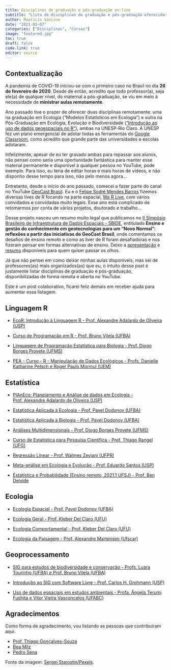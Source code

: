 ```yaml
---
title: Disciplinas de graduação e pós-graduação on-line 
subtitle: "Lista de disciplinas de graduação e pós-graduação oferecidas on-line"
author: Maurício Vancine
date: "2021-03-07"
categories: ["Disciplinas", "Cursos"]
image: "featured.jpg"
toc: true
draft: false
code-link: true
editor: source
---
```


## Contextualização

A pandemia de COVID-19 iniciou-se com o primeiro caso no Brasil no dia **26 de fevereiro de 2020**. Desde de então, acredito que todo professor(a), seja ele(a) de qualquer nível, do maternal a pós-graduação, se viu em meio à necessidade de **ministrar aulas remotamente**.

Ano passado tive o prazer de oferecer duas disciplinas remotamente: uma na graduação em Ecologia ("Modelos Estatísticos em Ecologia") e outra na Pós-Graduação em Ecologia, Evolução e Biodiversidade (["Introdução ao uso de dados geoespaciais no R"](https://mauriciovancine.github.io/pt/courses/course-geospatial-analisys-r/)), ambas na UNESP-Rio Claro. A UNESP fez um plano emergencial de adotar todas as ferramentas do [Google Classroom](https://classroom.google.com), como acredito que grande parte das universidades e escolas adotaram.

Infelizmente, apesar de eu ter gravado ambas para repassar aos alunos, não pensei como seria uma oportunidade fantástica para manter esse material permanente e disponível à qualquer pessoa no YouTube, pode exemplo. Para isso, eu teria de editar horas e mais horas de vídeos, e não disponho desse tempo para isso, não pelo menos agora...

Entretanto, desde o início do ano passado, comecei a fazer parte do canal no YouTube [GeoCast Brasil](https://www.youtube.com/channel/UCLAeX4dyujMoy4xqHvxSDpQ). Eu e o [Felipe Sodré Mendes Barros](https://felipesbarros.github.io/) fizemos diversas lives de R focando na parte espacial, [We R Live](https://mauriciovancine.github.io/pt/video/werlive/), com vários convidados e convidadas muito legais. Esse ano está complicado de retomarmos por conta de vários projetos, doutorado e trabalho...

Desse projeto nasceu um resumo muito legal que publicamos no [II Simpósio Brasileiro de Infraestrutura de Dados Espaciais - SBIDE](https://inde.gov.br/simposio-12-anos/sbide-home.html), entitulado **Ensino e gestão do conhecimento em geotecnologias para um “Novo Normal”: reflexões a partir das iniciativas do GeoCast Brasil**, onde comentamos os desafios de ensino remoto e como as liver de R foram desafiadoras e nos fizeram pensar em formas alternativas de ensino. Deixo a [apresentação](https://mauriciovancine.github.io/slides/talk-sbide.pdf) e [resumo](https://mauriciovancine.github.io/pdf/2021-anais-sbide.pdf) disponíveis para quem quiser passar os olhos.

Já que não pensei em como deixar minhas aulas disponíveis, mas sei de professores(as) mais organizados(as) que eu, o intuito desse post é justamente listar disciplinas de graduação e pós-graduação, disponibilizadas de forma remota e aberta no YouTube.

Este é um post colaborativo, ficarei feliz demais em receber ajuda para aumentar essa listagem.

## Linguagem R

-   [EcoR: Introdução à Linguagem R - Prof. Alexandre Adalardo de Oliveira (USP)](https://youtube.com/playlist?list=PLg7_KQP14uSF8SRTbha-ezqu4lH-ATxb3)

-   [Curso de Programação em R - Prof. Bruno Vilela (UFBA)](https://youtube.com/playlist?list=PL3U7PUKvYnzAZAEoFcjGLVkIML2ZGGl6t)

-   [Linguagem de Programação Estatística para Biologia - Prof. Diogo Borges Provete (UFMS)](https://youtube.com/playlist?list=PLy2rjqiD2VP6p7RNCZ7lGU4j3CqjJDuWX)

-   [PEA - Curso - R - Manipulação de Dados Ecológicos - Profs. Danielle Katharine Petsch e Roger Paulo Mormul (UEM)](https://www.youtube.com/playlist?list=PLukH_mmOY4zpd1B83Cuo7vhK17lhTDrw1)

## Estatística

-   [PlAnEco: Planejamento e Análise de dados em Ecologia - Prof. Alexandre Adalardo de Oliveira (USP)](https://youtube.com/playlist?list=PLg7_KQP14uSGMKE9bmnVINkB4TXMdv0XO)

-   [Estatística Aplicada à Ecologia - Prof. Pavel Dodonov (UFBA)](https://www.youtube.com/playlist?list=PL3U7PUKvYnzCiT8rb3Tv25R-dZo6YYzut)

-   [Estatística Aplicada à Biologia - Prof. Pavel Dodonov (UFBA)](https://www.youtube.com/playlist?list=PL3U7PUKvYnzAtEU1znfx2MQTjirVVCs0Z)

-   [Análises Multidimensionais - Prof. Diogo Borges Provete (UFMS)](https://www.youtube.com/playlist?list=PLy2rjqiD2VP5G6pqMo_QlWo7I3yu-uFTk)

-   [Curso de Estatistica para Pesquisa Científica - Prof. Thiago Rangel (UFG)](http://estat.bio.br/)

-   [Regressão Linear - Prof. Walmes Zeviani (UFPR)](https://www.youtube.com/channel/UCwVcL3wtVJNmgFZdNickiqw)

-   [Meta-análise em Ecologia e Evolução - Prof. Eduardo Santos (USP)](https://www.youtube.com/playlist?list=PL0kdakqHgSlb5wRkeqM3Vr6R9Db2LFXIt)

-   [Estatística e Probabilidade (Ensino remoto, 2021.1 UFSJ) - Prof. Ben Deivide](https://www.youtube.com/playlist?list=PL-20Z1XFWKR1JGnotqkqH98I2xMrVqpv-)

## Ecologia

-   [Ecologia Espacial - Prof. Pavel Dodonov (UFBA)](https://youtube.com/playlist?list=PL3U7PUKvYnzDPjJYBEzwVBqiQHcKYAiOd)

-   [Ecologia Geral - Prof. Kleber Del Claro (UFU)](https://www.youtube.com/playlist?list=PL2T3g_8Bm49S-ATCZQ118JnjXjoIG_r1Z)

-   [Ecologia Comportamental - Prof. Kleber Del Claro (UFU)](https://www.youtube.com/playlist?list=PL2T3g_8Bm49TbMxbXnC2u0qmO5CHPahH)

-   [Ecologia da Paisagem - Prof. Alexandre Martensen (Ufscar)](https://www.needs.ufscar.br/ecologia-de-paisagens)

## Geoprocessamento

-   [SIG para estudos de biodiversidade e conservação - Profs. Luara Tourinho (UFBA) e Prof. Bruno Vilela (UFBA)](https://youtube.com/playlist?list=PLo25BjoudnByh9PGT8JqqFtwf2M5w8CxU)

-   [Introdução ao SIG com Software Livre - Prof. Carlos H. Grohmann (USP)](https://www.youtube.com/playlist?list=PL9GztlLGb7RpQbw2_W9MxVdBfDtPKSy-G)

-   [Uso de dados espaciais em estudos ambientais - Profa. Ângela Terumi Fushita e Vitor Vieira Vasconcelos (UFABC)](https://youtube.com/playlist?list=PLBvhnPO-uwWKPLXm1-ZUBk2Pr-0yIOWSz)

## Agradecimentos

Como forma de agradecimento, vou listando as pessoas que contribuíram aqui.

-   [Prof. Thiago Gonçalves-Souza](https://thiagocalvesouza.wixsite.com/ecoffun)
-   [Bea Milz](https://beatrizmilz.com/)
-   [Pedro Sena](https://twitter.com/pedroasena)

Fonte da imagem: [Sergei Starostin/Pexels](https://www.pexels.com/pt-br/foto/computador-salgadinhos-memoria-lembranca-6636474).

